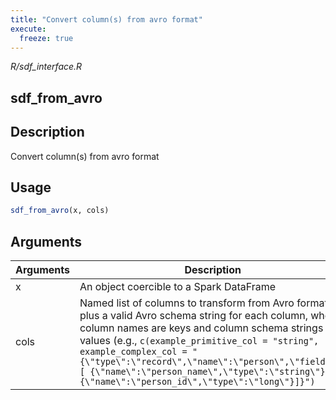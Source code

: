 ```yaml
---
title: "Convert column(s) from avro format"
execute:
  freeze: true
---
```


*R/sdf_interface.R*

## sdf_from_avro

## Description
Convert column(s) from avro format 


## Usage
```r
sdf_from_avro(x, cols) 
```

## Arguments
|Arguments|Description|
|---|---|
| x | An object coercible to a Spark DataFrame |
| cols | Named list of columns to transform from Avro format plus a valid Avro schema string for each column, where column names are keys and column schema strings are values (e.g., `c(example_primitive_col = "string", example_complex_col = "{\"type\":\"record\",\"name\":\"person\",\"fields\":[ {\"name\":\"person_name\",\"type\":\"string\"}, {\"name\":\"person_id\",\"type\":\"long\"}]}")` |







